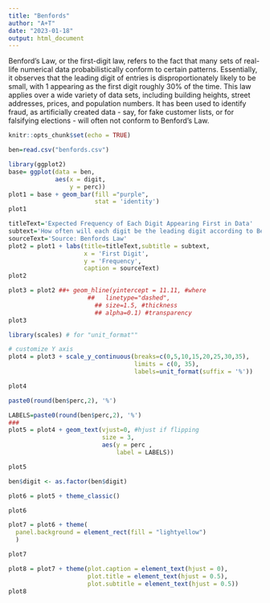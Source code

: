 ---
title: "Benfords"
author: "A+T"
date: "2023-01-18"
output: html_document
---

Benford’s Law, or the first-digit law, refers to the fact that many sets of real-life numerical data probabilistically conform to certain patterns. Essentially, it observes that the leading digit of entries is disproportionately likely to be small, with 1 appearing as the first digit roughly 30% of the time. This law applies over a wide variety of data sets, including building heights, street addresses, prices, and population numbers. It has been used to identify fraud, as artificially created data - say, for fake customer lists, or for falsifying elections - will often not conform to Benford’s Law. 

```{r setup, include=FALSE}
knitr::opts_chunk$set(echo = TRUE)
```


```{r}
ben=read.csv("benfords.csv")
```


```{r}
library(ggplot2)
base= ggplot(data = ben,
             aes(x = digit,
                 y = perc))
plot1 = base + geom_bar(fill ="purple",
                        stat = 'identity') 
plot1
```

```{r}
titleText='Expected Frequency of Each Digit Appearing First in Data'
subtext='How often will each digit be the leading digit according to Benford?'
sourceText='Source: Benfords Law'
plot2 = plot1 + labs(title=titleText,subtitle = subtext,
                     x = 'First Digit',
                     y = 'Frequency',
                     caption = sourceText)
plot2
```
```{r}
plot3 = plot2 ##+ geom_hline(yintercept = 11.11, #where
                      ##   linetype="dashed",
                        ## size=1.5, #thickness
                        ## alpha=0.1) #transparency
plot3
```
```{r}
library(scales) # for "unit_format""

# customize Y axis
plot4 = plot3 + scale_y_continuous(breaks=c(0,5,10,15,20,25,30,35),
                                   limits = c(0, 35),
                                   labels=unit_format(suffix = '%'))

plot4
```

```{r}
paste0(round(ben$perc,2), '%')

LABELS=paste0(round(ben$perc,2), '%')
###
plot5 = plot4 + geom_text(vjust=0, #hjust if flipping
                          size = 3,
                          aes(y = perc ,
                              label = LABELS))

plot5
```

```{r}
ben$digit <- as.factor(ben$digit)
```

```{r}
plot6 = plot5 + theme_classic()

plot6
```

```{r}
plot7 = plot6 + theme(
  panel.background = element_rect(fill = "lightyellow")
  )

plot7
```
```{r}
plot8 = plot7 + theme(plot.caption = element_text(hjust = 0),
                      plot.title = element_text(hjust = 0.5),
                      plot.subtitle = element_text(hjust = 0.5))
plot8
```

